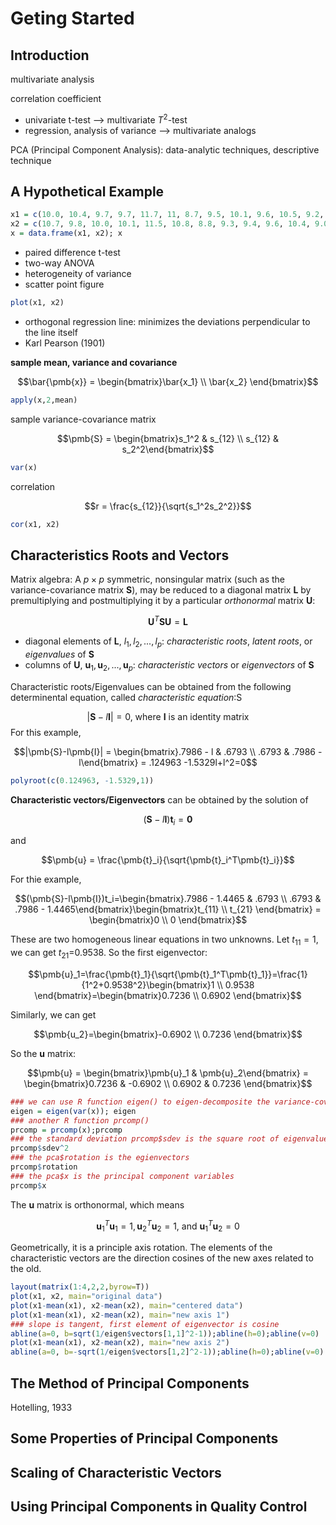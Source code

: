 # Geting Started

## Introduction

multivariate analysis

correlation coefficient

- univariate t-test --> multivariate $T^2$-test
- regression, analysis of variance --> multivariate analogs

PCA (Principal Component Analysis): data-analytic techniques, descriptive technique

## A Hypothetical Example

```r
x1 = c(10.0, 10.4, 9.7, 9.7, 11.7, 11, 8.7, 9.5, 10.1, 9.6, 10.5, 9.2, 11.3, 10.1, 8.5)
x2 = c(10.7, 9.8, 10.0, 10.1, 11.5, 10.8, 8.8, 9.3, 9.4, 9.6, 10.4, 9.0, 11.6, 9.8, 9.2)
x = data.frame(x1, x2); x
```

- paired difference t-test
- two-way ANOVA
- heterogeneity of variance
- scatter point figure

```r
plot(x1, x2)
```

- orthogonal regression line: minimizes the deviations perpendicular to the line itself
- Karl Pearson (1901)

**sample mean, variance and covariance**

$$\bar{\pmb{x}} = \begin{bmatrix}\bar{x_1} \\ \bar{x_2} \end{bmatrix}$$

```r
apply(x,2,mean)
```

sample variance-covariance matrix

$$\pmb{S} = \begin{bmatrix}s_1^2 & s_{12} \\ s_{12} & s_2^2\end{bmatrix}$$

```r
var(x)
```

correlation

$$r = \frac{s_{12}}{\sqrt{s_1^2s_2^2}}$$

```r
cor(x1, x2)
```

## Characteristics Roots and Vectors

Matrix algebra: A $p\times p$ symmetric, nonsingular matrix (such as the variance-covariance matrix $\pmb{S}$), may be reduced to a diagonal matrix $\pmb{L}$ by premultiplying and postmultiplying it by a particular *orthonormal* matrix $\pmb{U}$:

$$\pmb{U}^T\pmb{S}\pmb{U}=\pmb{L}$$

- diagonal elements of $\pmb{L}$, $l_1, l_2, ..., l_p$: *characteristic roots*, *latent roots*, or *eigenvalues* of $\pmb{S}$
- columns of $\pmb{U}$, $\pmb{u}_1, \pmb{u}_2, ..., \pmb{u}_p$: *characteristic vectors* or *eigenvectors* of $\pmb{S}$

Characteristic roots/Eigenvalues can be obtained from the following determinental equation, called *characteristic equation*:S

$$|\pmb{S}-l\pmb{I}|=0\text{, where }\pmb{I}\text{ is an identity matrix}$$
For this example,

$$|\pmb{S}-l\pmb{I}| = \begin{bmatrix}.7986 - l & .6793 \\ .6793 & .7986 - l\end{bmatrix} = .124963 -1.5329l+l^2=0$$
```r
polyroot(c(0.124963, -1.5329,1))
```

**Characteristic vectors/Eigenvectors** can be obtained by the solution of

$$(\pmb{S}-l\pmb{I})\pmb{t}_i=\pmb{0}$$

and

$$\pmb{u} = \frac{\pmb{t}_i}{\sqrt{\pmb{t}_i^T\pmb{t}_i}}$$

For thie example,

$$(\pmb{S}-l\pmb{I})t_i=\begin{bmatrix}.7986 - 1.4465 & .6793 \\ .6793 & .7986 - 1.4465\end{bmatrix}\begin{bmatrix}t_{11} \\ t_{21} \end{bmatrix} = \begin{bmatrix}0 \\ 0 \end{bmatrix}$$

These are two homogeneous linear equations in two unknowns. Let $t_{11}=1$, we can get $t_{21}$=0.9538. So the first eigenvector:

$$\pmb{u}_1=\frac{\pmb{t}_1}{\sqrt{\pmb{t}_1^T\pmb{t}_1}}=\frac{1}{1^2+0.9538^2}\begin{bmatrix}1 \\ 0.9538 \end{bmatrix}=\begin{bmatrix}0.7236 \\ 0.6902 \end{bmatrix}$$

Similarly, we can get

$$\pmb{u_2}=\begin{bmatrix}-0.6902 \\ 0.7236  \end{bmatrix}$$

So the $\pmb{u}$ matrix:

$$\pmb{u} = \begin{bmatrix}\pmb{u}_1 &  \pmb{u}_2\end{bmatrix} = \begin{bmatrix}0.7236 & -0.6902 \\ 0.6902 & 0.7236  \end{bmatrix}$$

```r
### we can use R function eigen() to eigen-decomposite the variance-covariance matrix
eigen = eigen(var(x)); eigen
### another R function prcomp()
prcomp = prcomp(x);prcomp
### the standard deviation prcomp$sdev is the square root of eigenvalues
prcomp$sdev^2
### the pca$rotation is the egienvectors
prcomp$rotation
### the pca$x is the principal component variables
prcomp$x
```

The $\pmb{u}$ matrix is orthonormal, which means

$$\pmb{u}_1^T\pmb{u}_1=1, \pmb{u}_2^T\pmb{u}_2=1\text{, and }\pmb{u}_1^T\pmb{u}_2=0$$

Geometrically, it is a principle axis rotation. The elements of the characteristic vectors are the direction cosines of the new axes related to the old.

```r
layout(matrix(1:4,2,2,byrow=T))
plot(x1, x2, main="original data")
plot(x1-mean(x1), x2-mean(x2), main="centered data")
plot(x1-mean(x1), x2-mean(x2), main="new axis 1")
### slope is tangent, first element of eigenvector is cosine
abline(a=0, b=sqrt(1/eigen$vectors[1,1]^2-1));abline(h=0);abline(v=0)  
plot(x1-mean(x1), x2-mean(x2), main="new axis 2")
abline(a=0, b=-sqrt(1/eigen$vectors[1,2]^2-1));abline(h=0);abline(v=0)
```


## The Method of Principal Components

Hotelling, 1933

## Some Properties of Principal Components

## Scaling of Characteristic Vectors

## Using Principal Components in Quality Control